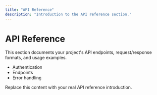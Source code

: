 ```yaml
---
title: "API Reference"
description: "Introduction to the API reference section."
---
```


# API Reference

This section documents your project's API endpoints, request/response formats, and usage examples.

- Authentication
- Endpoints
- Error handling

<Info>
Replace this content with your real API reference introduction.
</Info>
